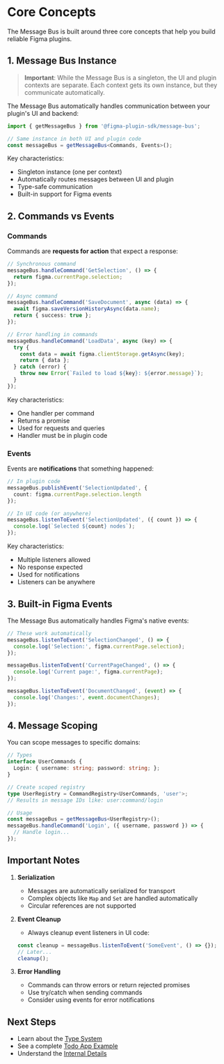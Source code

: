 
<Meta title="Core Concepts" />

# Core Concepts

The Message Bus is built around three core concepts that help you build reliable Figma plugins.

## 1. Message Bus Instance

> **Important**: While the Message Bus is a singleton, the UI and plugin contexts are separate.
> Each context gets its own instance, but they communicate automatically.

The Message Bus automatically handles communication between your plugin's UI and backend:

~~~typescript
import { getMessageBus } from '@figma-plugin-sdk/message-bus';

// Same instance in both UI and plugin code
const messageBus = getMessageBus<Commands, Events>();
~~~

Key characteristics:
- Singleton instance (one per context)
- Automatically routes messages between UI and plugin
- Type-safe communication
- Built-in support for Figma events

## 2. Commands vs Events

### Commands
Commands are **requests for action** that expect a response:

~~~typescript
// Synchronous command
messageBus.handleCommand('GetSelection', () => {
  return figma.currentPage.selection;
});

// Async command
messageBus.handleCommand('SaveDocument', async (data) => {
  await figma.saveVersionHistoryAsync(data.name);
  return { success: true };
});

// Error handling in commands
messageBus.handleCommand('LoadData', async (key) => {
  try {
    const data = await figma.clientStorage.getAsync(key);
    return { data };
  } catch (error) {
    throw new Error(`Failed to load ${key}: ${error.message}`);
  }
});
~~~

Key characteristics:
- One handler per command
- Returns a promise
- Used for requests and queries
- Handler must be in plugin code

### Events
Events are **notifications** that something happened:

~~~typescript
// In plugin code
messageBus.publishEvent('SelectionUpdated', {
  count: figma.currentPage.selection.length
});

// In UI code (or anywhere)
messageBus.listenToEvent('SelectionUpdated', ({ count }) => {
  console.log(`Selected ${count} nodes`);
});
~~~

Key characteristics:
- Multiple listeners allowed
- No response expected
- Used for notifications
- Listeners can be anywhere

## 3. Built-in Figma Events

The Message Bus automatically handles Figma's native events:

~~~typescript
// These work automatically
messageBus.listenToEvent('SelectionChanged', () => {
  console.log('Selection:', figma.currentPage.selection);
});

messageBus.listenToEvent('CurrentPageChanged', () => {
  console.log('Current page:', figma.currentPage);
});

messageBus.listenToEvent('DocumentChanged', (event) => {
  console.log('Changes:', event.documentChanges);
});
~~~

## 4. Message Scoping

You can scope messages to specific domains:

~~~typescript
// Types
interface UserCommands {
  Login: { username: string; password: string; };
}

// Create scoped registry
type UserRegistry = CommandRegistry<UserCommands, 'user'>;
// Results in message IDs like: user:command/login

// Usage
const messageBus = getMessageBus<UserRegistry>();
messageBus.handleCommand('Login', ({ username, password }) => {
  // Handle login...
});
~~~

## Important Notes

1. **Serialization**
   - Messages are automatically serialized for transport
   - Complex objects like `Map` and `Set` are handled automatically
   - Circular references are not supported

2. **Event Cleanup**
   - Always cleanup event listeners in UI code:
   ~~~typescript
   const cleanup = messageBus.listenToEvent('SomeEvent', () => {});
   // Later...
   cleanup();
   ~~~

3. **Error Handling**
   - Commands can throw errors or return rejected promises
   - Use try/catch when sending commands
   - Consider using events for error notifications

## Next Steps

- Learn about the [Type System](/?path=/docs/📦-message-bus-〰️-🚧-beta-type-system--docs)
- See a complete [Todo App Example](/?path=/docs/📦-message-bus-〰️-🚧-beta-example--docs)
- Understand the [Internal Details](/?path=/docs/📦-message-bus-〰️-🚧-beta-internals--docs)